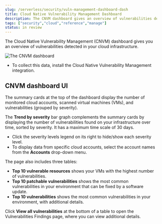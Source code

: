 ```yaml
---
slug: /serverless/security/vuln-management-dashboard-dash
title: Cloud Native Vulnerability Management Dashboard
description: The CNVM dashboard gives an overview of vulnerabilities detected in your cloud infrastructure.
tags: ["security","cloud","reference","manage"]
status: in review
---
```


<DocBadge template="technical preview" />
<div id="vuln-management-dashboard-dash"></div>

The Cloud Native Vulnerability Management (CNVM) dashboard gives you an overview of vulnerabilities detected in your cloud infrastructure.

![The CNVM dashboard](../images/vuln-management-dashboard-dash/-cloud-native-security-vuln-management-dashboard.png)

<DocCallOut title="Requirements">

* To collect this data, install the <DocLink slug="/serverless/security/vuln-management-get-started">Cloud Native Vulnerability Management</DocLink> integration.

</DocCallOut>

<div id="CNVM-dashboard-UI-dash"></div>

## CNVM dashboard UI
The summary cards at the top of the dashboard display the number of monitored cloud accounts, scanned virtual machines (VMs), and vulnerabilities (grouped by severity).

The **Trend by severity** bar graph complements the summary cards by displaying the number of vulnerabilities found on your infrastructure over time, sorted by severity. It has a maximum time scale of 30 days.

<DocCallOut title="Graph tips">

* Click the severity levels legend on its right to hide/show each severity level.
* To display data from specific cloud accounts, select the account names from the **Accounts** drop-down menu.

</DocCallOut>

The page also includes three tables:

* **Top 10 vulnerable resources** shows your VMs with the highest number of vulnerabilities.
* **Top 10 patchable vulnerabilities** shows the most common vulnerabilities in your environment that can be fixed by a software update.
* **Top 10 vulnerabilities** shows the most common vulnerabilities in your environment, with additional details.

Click **View all vulnerabilities** at the bottom of a table to open the <DocLink slug="/serverless/security/vuln-management-findings">Vulnerabilities Findings</DocLink> page, where you can view additional details.
